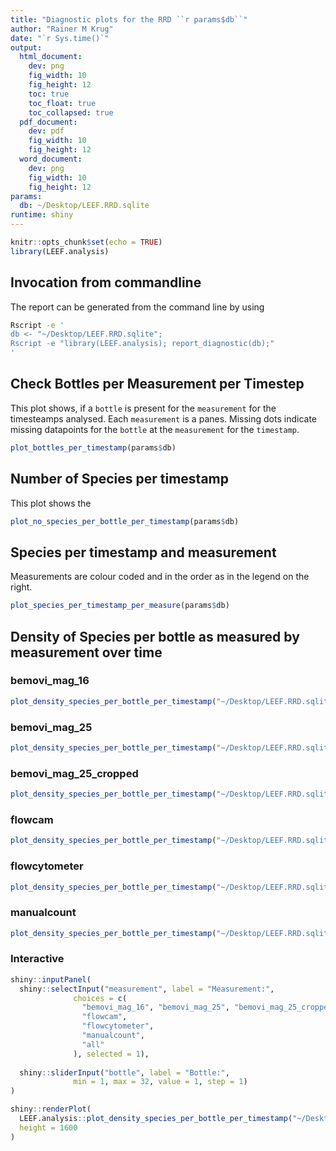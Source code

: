 ```yaml
---
title: "Diagnostic plots for the RRD ``r params$db``"
author: "Rainer M Krug"
date: "`r Sys.time()`"
output:
  html_document:
    dev: png
    fig_width: 10
    fig_height: 12
    toc: true
    toc_float: true
    toc_collapsed: true
  pdf_document:
    dev: pdf
    fig_width: 10
    fig_height: 12
  word_document: 
    dev: png
    fig_width: 10
    fig_height: 12
params:
  db: ~/Desktop/LEEF.RRD.sqlite
runtime: shiny
---
```


```r
knitr::opts_chunk$set(echo = TRUE)
library(LEEF.analysis)
```
## Invocation from commandline
The report can be generated from the command line by using

```bash
Rscript -e '
db <- "~/Desktop/LEEF.RRD.sqlite";
Rscript -e "library(LEEF.analysis); report_diagnostic(db);"
'
```

\pagebreak

## Check Bottles per Measurement per Timestep

This plot shows, if a `bottle` is present for the `measurement` for the timesteamps analysed. Each `measurement` is a panes. Missing dots indicate missing datapoints for the `bottle` at the `measurement` for the `timestamp`.

```r
plot_bottles_per_timestamp(params$db)
```

\pagebreak

## Number of Species per timestamp

This plot shows the 
```r
plot_no_species_per_bottle_per_timestamp(params$db)
```

\pagebreak

## Species per timestamp and measurement
Measurements are colour coded and in the order as in the legend on the right.

```r
plot_species_per_timestamp_per_measure(params$db)
```

## Density of Species per bottle as measured by measurement over time

### bemovi_mag_16
```r
plot_density_species_per_bottle_per_timestamp("~/Desktop/LEEF.RRD.sqlite", "bemovi_mag_16")
```


### bemovi_mag_25
```r
plot_density_species_per_bottle_per_timestamp("~/Desktop/LEEF.RRD.sqlite", "bemovi_mag_25")
```

### bemovi_mag_25_cropped
```r
plot_density_species_per_bottle_per_timestamp("~/Desktop/LEEF.RRD.sqlite", "bemovi_mag_25_cropped")
```

### flowcam
```r
plot_density_species_per_bottle_per_timestamp("~/Desktop/LEEF.RRD.sqlite", "flowcam")
```

### flowcytometer
```r
plot_density_species_per_bottle_per_timestamp("~/Desktop/LEEF.RRD.sqlite", "flowcytometer")
```

### manualcount
```r
plot_density_species_per_bottle_per_timestamp("~/Desktop/LEEF.RRD.sqlite", "manualcount")
```


### Interactive
```r
shiny::inputPanel(
  shiny::selectInput("measurement", label = "Measurement:",
              choices = c(
                "bemovi_mag_16", "bemovi_mag_25", "bemovi_mag_25_cropped", 
                "flowcam", 
                "flowcytometer", 
                "manualcount",
                "all"
              ), selected = 1),
  
  shiny::sliderInput("bottle", label = "Bottle:",
              min = 1, max = 32, value = 1, step = 1)
)

shiny::renderPlot(
  LEEF.analysis::plot_density_species_per_bottle_per_timestamp("~/Desktop/LEEF.RRD.sqlite", input$measurement),
  height = 1600
)
```

